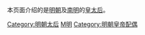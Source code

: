 本页面介绍的是[[明朝|明朝]]及[[南明|南明]]的[[皇太后|皇太后]]。

[[Category:明朝太后|Category:明朝太后]]
[[Category:中國各朝代皇太后|M明]]
[[Category:明朝皇帝配偶|Category:明朝皇帝配偶]]